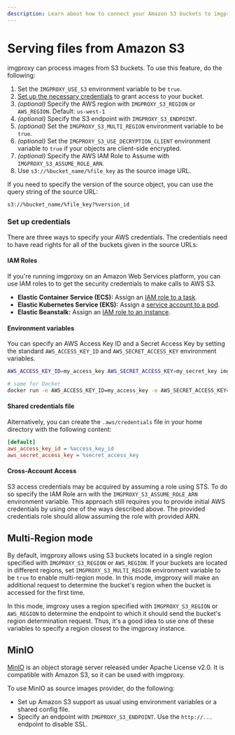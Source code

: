```yaml
---
description: Learn about how to connect your Amazon S3 buckets to imgproxy
---
```


# Serving files from Amazon S3

imgproxy can process images from S3 buckets. To use this feature, do the following:

1. Set the `IMGPROXY_USE_S3` environment variable to be `true`.
2. [Set up the necessary credentials](#set-up-credentials) to grant access to your bucket.
3. _(optional)_ Specify the AWS region with `IMGPROXY_S3_REGION` or `AWS_REGION`. Default: `us-west-1`
4. _(optional)_ Specify the S3 endpoint with `IMGPROXY_S3_ENDPOINT`.
5. _(optional)_ Set the `IMGPROXY_S3_MULTI_REGION` environment variable to be `true`.
6. _(optional)_ Set the `IMGPROXY_S3_USE_DECRYPTION_CLIENT` environment variable to `true` if your objects are client-side encrypted.
7. _(optional)_ Specify the AWS IAM Role to Assume with `IMGPROXY_S3_ASSUME_ROLE_ARN`.
8. Use `s3://%bucket_name/%file_key` as the source image URL.

If you need to specify the version of the source object, you can use the query string of the source URL:

```
s3://%bucket_name/%file_key?%version_id
```

### Set up credentials

There are three ways to specify your AWS credentials. The credentials need to have read rights for all of the buckets given in the source URLs:

#### IAM Roles

If you're running imgproxy on an Amazon Web Services platform, you can use IAM roles to to get the security credentials to make calls to AWS S3.

* **Elastic Container Service (ECS):** Assign an [IAM role to a task](https://docs.aws.amazon.com/AmazonECS/latest/developerguide/task-iam-roles.html).
* **Elastic Kubernetes Service (EKS):** Assign a [service account to a pod](https://docs.aws.amazon.com/eks/latest/userguide/pod-configuration.html).
* **Elastic Beanstalk:** Assign an [IAM role to an instance](https://docs.aws.amazon.com/elasticbeanstalk/latest/dg/iam-instanceprofile.html).

#### Environment variables

You can specify an AWS Access Key ID and a Secret Access Key by setting the standard `AWS_ACCESS_KEY_ID` and `AWS_SECRET_ACCESS_KEY` environment variables.

``` bash
AWS_ACCESS_KEY_ID=my_access_key AWS_SECRET_ACCESS_KEY=my_secret_key imgproxy

# same for Docker
docker run -e AWS_ACCESS_KEY_ID=my_access_key -e AWS_SECRET_ACCESS_KEY=my_secret_key -it darthsim/imgproxy
```

#### Shared credentials file

Alternatively, you can create the `.aws/credentials` file in your home directory with the following content:

```ini
[default]
aws_access_key_id = %access_key_id
aws_secret_access_key = %secret_access_key
```

#### Cross-Account Access

S3 access credentials may be acquired by assuming a role using STS. To do so specify the IAM Role arn with the `IMGPROXY_S3_ASSUME_ROLE_ARN` environment variable. This approach still requires you to provide initial AWS credentials by using one of the ways described above. The provided credentials role should allow assuming the role with provided ARN.

## Multi-Region mode

By default, imgproxy allows using S3 buckets located in a single region specified with `IMGPROXY_S3_REGION` or `AWS_REGION`. If your buckets are located in different regions, set `IMGPROXY_S3_MULTI_REGION` environment variable to be `true` to enable multi-region mode. In this mode, imgproxy will make an additional request to determine the bucket's region when the bucket is accessed for the first time.

In this mode, imgroxy uses a region specified with  `IMGPROXY_S3_REGION` or `AWS_REGION` to determine the endpoint to which it should send the bucket's region determination request. Thus, it's a good idea to use one of these variables to specify a region closest to the imgproxy instance.

## MinIO

[MinIO](https://github.com/minio/minio) is an object storage server released under Apache License v2.0. It is compatible with Amazon S3, so it can be used with imgproxy.

To use MinIO as source images provider, do the following:

* Set up Amazon S3 support as usual using environment variables or a shared config file.
* Specify an endpoint with `IMGPROXY_S3_ENDPOINT`. Use the `http://...` endpoint to disable SSL.
